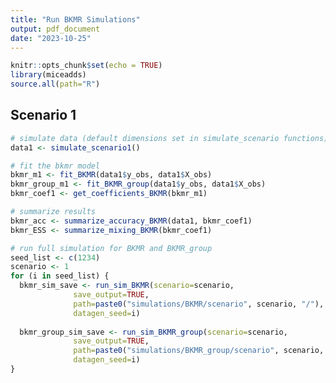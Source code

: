 ```yaml
---
title: "Run BKMR Simulations"
output: pdf_document
date: "2023-10-25"
---
```


```r
knitr::opts_chunk$set(echo = TRUE)
library(miceadds)
source.all(path="R")
```

## Scenario 1

```r
# simulate data (default dimensions set in simulate_scenario functions)
data1 <- simulate_scenario1()

# fit the bkmr model
bkmr_m1 <- fit_BKMR(data1$y_obs, data1$X_obs)
bkmr_group_m1 <- fit_BKMR_group(data1$y_obs, data1$X_obs)
bkmr_coef1 <- get_coefficients_BKMR(bkmr_m1)
```


```r
# summarize results
bkmr_acc <- summarize_accuracy_BKMR(data1, bkmr_coef1)
bkmr_ESS <- summarize_mixing_BKMR(bkmr_coef1)
```


```r
# run full simulation for BKMR and BKMR_group
seed_list <- c(1234)
scenario <- 1
for (i in seed_list) {
  bkmr_sim_save <- run_sim_BKMR(scenario=scenario,
              save_output=TRUE,
              path=paste0("simulations/BKMR/scenario", scenario, "/"),
              datagen_seed=i)
  
  bkmr_group_sim_save <- run_sim_BKMR_group(scenario=scenario,
              save_output=TRUE,
              path=paste0("simulations/BKMR_group/scenario", scenario, "/"),
              datagen_seed=i)
}
```




